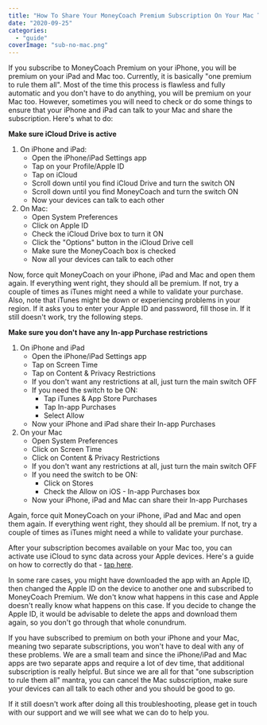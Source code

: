 ```yaml
---
title: "How To Share Your MoneyCoach Premium Subscription On Your Mac Too"
date: "2020-09-25"
categories: 
  - "guide"
coverImage: "sub-no-mac.png"
---
```


If you subscribe to MoneyCoach Premium on your iPhone, you will be premium on your iPad and Mac too. Currently, it is basically "one premium to rule them all". Most of the time this process is flawless and fully automatic and you don't have to do anything, you will be premium on your Mac too. However, sometimes you will need to check or do some things to ensure that your iPhone and iPad can talk to your Mac and share the subscription. Here's what to do:

**Make sure iCloud Drive is active**

1. On iPhone and iPad:
    - Open the iPhone/iPad Settings app
    - Tap on your Profile/Apple ID
    - Tap on iCloud
    - Scroll down until you find iCloud Drive and turn the switch ON
    - Scroll down until you find MoneyCoach and turn the switch ON
    - Now your devices can talk to each other
2. On Mac:
    - Open System Preferences
    - Click on Apple ID
    - Check the iCloud Drive box to turn it ON
    - Click the "Options" button in the iCloud Drive cell
    - Make sure the MoneyCoach box is checked
    - Now all your devices can talk to each other

Now, force quit MoneyCoach on your iPhone, iPad and Mac and open them again. If everything went right, they should all be premium. If not, try a couple of times as iTunes might need a while to validate your purchase. Also, note that iTunes might be down or experiencing problems in your region. If it asks you to enter your Apple ID and password, fill those in. If it still doesn't work, try the following steps.

**Make sure you don't have any In-app Purchase restrictions**

1. On iPhone and iPad
    - Open the iPhone/iPad Settings app
    - Tap on Screen Time
    - Tap on Content & Privacy Restrictions
    - If you don't want any restrictions at all, just turn the main switch OFF
    - If you need the switch to be ON:
        - Tap iTunes & App Store Purchases
        - Tap In-app Purchases
        - Select Allow
    - Now your iPhone and iPad share their In-app Purchases
2. On your Mac
    - Open System Preferences
    - Click on Screen Time
    - Click on Content & Privacy Restrictions
    - If you don't want any restrictions at all, just turn the main switch OFF
    - If you need the switch to be ON:
        - Click on Stores
        - Check the Allow on iOS - In-app Purchases box
    - Now your iPhone, iPad and Mac can share their In-app Purchases

Again, force quit MoneyCoach on your iPhone, iPad and Mac and open them again. If everything went right, they should all be premium. If not, try a couple of times as iTunes might need a while to validate your purchase.

After your subscription becomes available on your Mac too, you can activate use iCloud to sync data across your Apple devices. Here's a guide on how to correctly do that - [tap here](https://moneycoach.ai/how-to-activate-cloud-sync/).

In some rare cases, you might have downloaded the app with an Apple ID, then changed the Apple ID on the device to another one and subscribed to MoneyCoach Premium. We don't know what happens in this case and Apple doesn't really know what happens on this case. If you decide to change the Apple ID, it would be advisable to delete the apps and download them again, so you don't go through that whole conundrum.

If you have subscribed to premium on both your iPhone and your Mac, meaning two separate subscriptions, you won't have to deal with any of these problems. We are a small team and since the iPhone/iPad and Mac apps are two separate apps and require a lot of dev time, that additional subscription is really helpful. But since we are all for that "one subscription to rule them all" mantra, you can cancel the Mac subscription, make sure your devices can all talk to each other and you should be good to go.

If it still doesn't work after doing all this troubleshooting, please get in touch with our support and we will see what we can do to help you.
